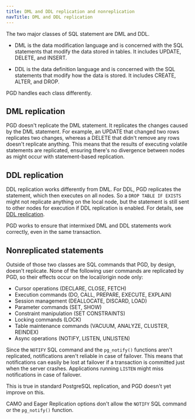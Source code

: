 ```yaml
---
title: DML and DDL replication and nonreplication
navTitle: DML and DDL replication
---
```


The two major classes of SQL statement are DML and DDL. 

* DML is the data modification language and is concerned with the SQL statements that modify the data stored in tables. It includes UPDATE, DELETE, and INSERT. 

* DDL is the data definition language and is concerned with the SQL statements that modify how the data is stored. It includes CREATE, ALTER, and DROP.

PGD handles each class differently.

## DML replication

PGD doesn't replicate the DML statement. It replicates the changes caused by the
DML statement. For example, an UPDATE that changed two rows replicates two
changes, whereas a DELETE that didn't remove any rows doesn't replicate
anything. This means that the results of executing volatile statements are
replicated, ensuring there's no divergence between nodes as might occur with
statement-based replication.

## DDL replication

DDL replication works differently from DML. For DDL, PGD replicates the statement,
which then executes on all nodes. So a `DROP TABLE IF EXISTS` might not
replicate anything on the local node, but the statement is still sent to other
nodes for execution if DDL replication is enabled. For details, see
[DDL replication](ddl).

PGD works to ensure that intermixed DML and DDL statements work correctly, even
in the same transaction.

## Nonreplicated statements

Outside of those two classes are SQL commands that PGD, by design, doesn't
replicate. None of the following user commands are replicated by PGD, so their
effects occur on the local/origin node only:

-   Cursor operations (DECLARE, CLOSE, FETCH)
-   Execution commands (DO, CALL, PREPARE, EXECUTE, EXPLAIN)
-   Session management (DEALLOCATE, DISCARD, LOAD)
-   Parameter commands (SET, SHOW)
-   Constraint manipulation (SET CONSTRAINTS)
-   Locking commands (LOCK)
-   Table maintenance commands (VACUUM, ANALYZE, CLUSTER, REINDEX)
-   Async operations (NOTIFY, LISTEN, UNLISTEN)

Since the `NOTIFY` SQL command and the `pg_notify()` functions aren't
replicated, notifications aren't reliable in case of failover. This means that
notifications can easily be lost at failover if a transaction is committed just
when the server crashes. Applications running `LISTEN` might miss notifications
in case of failover.

This is true in standard PostgreSQL replication, and PGD doesn't yet improve on
this. 

CAMO and Eager Replication options don't allow the `NOTIFY` SQL command or the
`pg_notify()` function.